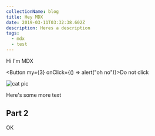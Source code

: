 ```yaml
---
collectionName: blog
title: Hey MDX
date: 2019-03-11T03:32:38.602Z
description: Heres a description
tags:
  - mdx
  - test
---
```

Hi I'm MDX

<Box m={4}>

  <Button my={3} onClick={() => alert("oh no")}><Text fontFamily="mono">Do not click</Text></Button>

 

</Box>



![cat pic](/assets/cat.jpg "same old cat")

Here's some more text

## Part 2

OK
